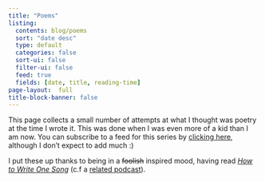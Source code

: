 ```yaml
---
title: "Poems"
listing:
  contents: blog/poems
  sort: "date desc"
  type: default
  categories: false
  sort-ui: false
  filter-ui: false
  feed: true
  fields: [date, title, reading-time]
page-layout:  full
title-block-banner: false
---
```


:::{.callout-note appearance="simple" icon=false}
This page collects a small number of attempts at what I thought was poetry at the time I wrote it. This was done when I was even more of a kid than I am now. You can subscribe to a feed for this series by [clicking here](poems.xml), although I don't expect to add much :)

I put these up thanks to being in a ~~foolish~~ inspired mood, having read [_How to Write One Song_](https://www.amazon.in/How-Write-One-Song-Loving/dp/0593183525) (c.f a [related podcast](https://podcasts.google.com/feed/aHR0cHM6Ly9mZWVkcy5zaW1wbGVjYXN0LmNvbS84MkZJMzVQeA/episode/YzI0NWMyNzktZWMyYy00ZWM3LWE5ZWMtMjU0MGE0MjJmNTc5?hl=en-IN&ved=2ahUKEwjB35W1lfz5AhVnSmwGHd9TCXIQjrkEegQICBAF&ep=6)).
:::



<p>&nbsp;</p>

<style type="text/css">
  #hyvor-talk-view{display:none;}
</style>